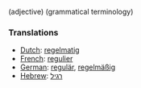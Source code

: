 (adjective) (grammatical terminology)

===Translations===
*[[Dutch]]: [[regelmatig]]
*[[French]]: [[regulier]]
*[[German]]: [[regulär]], [[regelmäßig]]
*[[Hebrew]]: [[רגיל]]